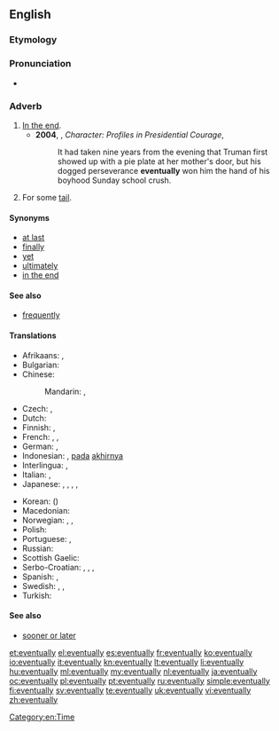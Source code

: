 ==English==

===Etymology===
{{suffix|eventual|ly}}

===Pronunciation===
* {{a|UK}} {{IPA|/əˈvɛn.tjuː.ə.li/|/əˈvɛn.tjə.li/}}

===Adverb===
{{en-adv|-}}

# [[in the end|In the end]].
#* '''2004''', {{w|Chris Wallace (journalist)|Chris Wallace}}, ''Character:  Profiles in Presidential Courage'',
#*: It had taken nine years from the evening that Truman first showed up with a pie plate at her mother's door, but his dogged perseverance '''eventually''' won him the hand of his boyhood Sunday school crush.
# {{mathematics|of a sequence}} For some [[tail]].

====Synonyms====
* [[at last]]
* [[finally]]
* [[yet]]
* [[ultimately]]
* [[in the end]]

====See also====
* [[frequently]]

====Translations====
{{trans-top|in the end}}
* Afrikaans: {{t-|af|uiteindelik}}, {{t-|af|ten slotte}}
* Bulgarian: {{t+|bg|накрая|sc=Cyrl}}
* Chinese:
*: Mandarin: {{t|cmn|最后}}, {{t|cmn|终于}}
* Czech: {{t+|cs|konečně}}, {{t+|cs|nakonec}}
* Dutch: {{t+|nl|uiteindelijk}}
* Finnish: {{t+|fi|lopulta}}, {{t-|fi|viimeinkin}}
* French: {{t+|fr|finalement}}, {{t-|fr|à terme}}, {{t+|fr|à la fin}}
* German: {{t+|de|schließlich}}, {{t+|de|letztendlich}}
* Indonesian: {{t+|id|akhirnya}}, [[pada]] [[akhirnya]]
* Interlingua: {{t-|ia|finalmente}}, {{t-|ia|al fin}}
* Italian: {{t-|it|alla fine}}, {{t+|it|infine}}
* Japanese: {{t-|ja|とうとう|tr=tōtō}}, {{t-|ja|結局|tr=けっきょく, kekkyoku}}, {{t-|ja|ついに|tr=tsui-ni}}, {{t-|ja|最終的|alt=最終的に|tr=さいしゅうてきに, saishūteki ni}}, {{t-|ja|やっと|tr=yatto}}
{{trans-mid}}
* Korean: {{t+|ko|결국|tr=gyeolguk}} ({{t+|ko|結局}})
* Macedonian: {{t-|mk|на крајот|tr=na krájot}}
* Norwegian: {{t-|no|omsider}}, {{t+|no|etter hvert}}, {{t-|no|til slutt}}
* Polish: {{t+|pl|w końcu}}
* Portuguese: {{t+|pt|finalmente}}, {{t+|pt|enfim}}
* Russian: {{t+|ru|в конце концов|tr=v koncé koncóv|sc=Cyrl}}
* Scottish Gaelic: {{t-|gd|aig a’ cheann thall}}
* Serbo-Croatian: {{t-|sh|eventualno}}, {{t-|sh|konačno}}, {{t-|sh|na kraju}}, {{t-|sh|na koncu}}
* Spanish: {{t-|es|al final}}, {{t+|es|finalmente}}
* Swedish: {{t+|sv|så småningom}}, {{t-|sv|slutigen}}, {{t+|sv|till slut}}
* Turkish: {{t+|tr|sonunda}}
{{trans-bottom}}

====See also====
* [[sooner or later]]

[[Category:en:Time]]

[[et:eventually]]
[[el:eventually]]
[[es:eventually]]
[[fr:eventually]]
[[ko:eventually]]
[[io:eventually]]
[[it:eventually]]
[[kn:eventually]]
[[lt:eventually]]
[[li:eventually]]
[[hu:eventually]]
[[ml:eventually]]
[[my:eventually]]
[[nl:eventually]]
[[ja:eventually]]
[[oc:eventually]]
[[pl:eventually]]
[[pt:eventually]]
[[ru:eventually]]
[[simple:eventually]]
[[fi:eventually]]
[[sv:eventually]]
[[te:eventually]]
[[uk:eventually]]
[[vi:eventually]]
[[zh:eventually]]